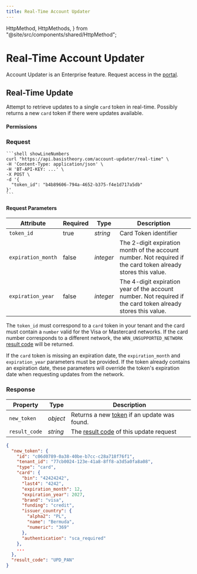 ```yaml
---
title: Real-Time Account Updater
---
```


  HttpMethod,
  HttpMethods,
} from "@site/src/components/shared/HttpMethod";

# Real-Time Account Updater <Enterprise />

<Alert type={Alerts.INFO}>Account Updater is an Enterprise feature. Request access in the <a href="https://portal.basistheory.com/settings?tab=quotas" target="_blank">portal</a>.</Alert>

## Real-Time Update

Attempt to retrieve updates to a single `card` token in real-time. Possibly returns a new `card` token if there were updates available.

<HttpMethod
  method={HttpMethods.POST}
  endpoint="https://api.basistheory.com/account-updater/real-time"
/>

#### Permissions
<Permission content="account-updater:real-time:invoke"/>

### Request

<Tabs className="bt-tabs" groupId="languages">
  <TabItem value="shell" label="cURL">

    ```shell showLineNumbers
    curl "https://api.basistheory.com/account-updater/real-time" \
    -H 'Content-Type: application/json' \
    -H 'BT-API-KEY: ...' \
    -X POST \
    -d '{
      "token_id": "b4b89606-794a-4652-b375-f4e1d717a5db"
    }'
    ```
  </TabItem>
</Tabs>

#### Request Parameters

| Attribute          | Required | Type      | Description                                                                                                   |
|--------------------|----------|-----------|---------------------------------------------------------------------------------------------------------------|
| `token_id`         | true     | _string_  | Card Token identifier                                                                                         |
| `expiration_month` | false    | _integer_ | The 2-digit expiration month of the account number. Not required if the card token already stores this value. |
| `expiration_year`  | false    | _integer_ | The 4-digit expiration year of the account number. Not required if the card token already stores this value.  |

The `token_id` must correspond to a `card` token in your tenant and the card must contain a `number` valid for the Visa or Mastercard networks.
If the card number corresponds to a different network, the `WRN_UNSUPPORTED_NETWORK` [result code](/docs/api/account-updater/result-codes) will be returned.

If the `card` token is missing an expiration date, the `expiration_month` and `expiration_year` parameters must be provided.
If the token already contains an expiration date, these parameters will override the token's expiration date when requesting updates from the network.

### Response

| Property      | Type     | Description                                                                      |
|---------------|----------|----------------------------------------------------------------------------------|
| `new_token`   | _object_ | Returns a new [token](/docs/api/tokens/#token-object) if an update was found.    |
| `result_code` | _string_ | The [result code](/docs/api/account-updater/result-codes) of this update request |

```json
{
  "new_token": {
    "id": "c06d0789-0a38-40be-b7cc-c28a718f76f1",
    "tenant_id": "77cb0024-123e-41a8-8ff8-a3d5a0fa8a08",
    "type": "card",
    "card": {
      "bin": "42424242",
      "last4": "4242",
      "expiration_month": 12,
      "expiration_year": 2027,
      "brand": "visa",
      "funding": "credit",
      "issuer_country": {
        "alpha2": "PL",
        "name": "Bermuda",
        "numeric": "369"
      },
      "authentication": "sca_required"
    },
    ...
  },
  "result_code": "UPD_PAN"
}
```

